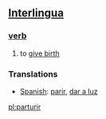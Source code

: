 == [[Interlingua]] ==
=== [[verb]] ===
# to [[give birth]]

=== Translations ===
*[[Spanish]]: [[parir]], [[dar a luz]]

[[pl:parturir]]